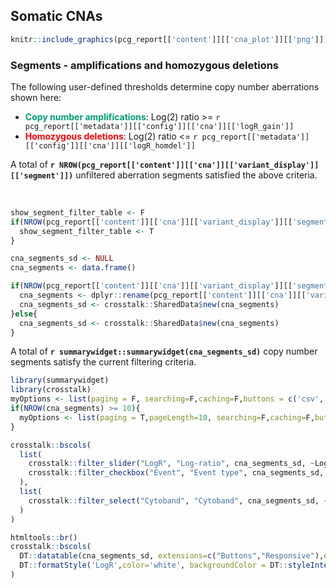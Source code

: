 ## Somatic CNAs

```r

knitr::include_graphics(pcg_report[['content']][['cna_plot']][['png']])

```

### Segments - amplifications and homozygous deletions

The following user-defined thresholds determine copy number aberrations shown here: 

* <span style="color:#009E73"><b>Copy number amplifications</b></span>: Log(2) ratio >= `r pcg_report[['metadata']][['config']][['cna']][['logR_gain']]`
* <span style="color:red"><b>Homozygous deletions</b></span>: Log(2) ratio <= `r pcg_report[['metadata']][['config']][['cna']][['logR_homdel']]`

A total of __`r NROW(pcg_report[['content']][['cna']][['variant_display']][['segment']])`__ unfiltered aberration segments satisfied the above criteria.

<br>


```r
show_segment_filter_table <- F
if(NROW(pcg_report[['content']][['cna']][['variant_display']][['segment']]) > 0){
  show_segment_filter_table <- T
}

```


```r

cna_segments_sd <- NULL
cna_segments <- data.frame()

if(NROW(pcg_report[['content']][['cna']][['variant_display']][['segment']]) > 0){
  cna_segments <- dplyr::rename(pcg_report[['content']][['cna']][['variant_display']][['segment']], Segment = SEGMENT, Length_Mb = SEGMENT_LENGTH_MB, Cytoband = cytoband, Event_type = event_type)
  cna_segments_sd <- crosstalk::SharedData$new(cna_segments)
}else{
  cna_segments_sd <- crosstalk::SharedData$new(cna_segments)
}

```

A total of __`r summarywidget::summarywidget(cna_segments_sd)`__ copy number segments satisfy the current filtering criteria.


```r
library(summarywidget)
library(crosstalk)
myOptions <- list(paging = F, searching=F,caching=F,buttons = c('csv','excel'),dom = 'Bfrtip')
if(NROW(cna_segments) >= 10){
  myOptions <- list(paging = T,pageLength=10, searching=F,caching=F,buttons = c('csv','excel'),dom = 'Bfrtip')
}

crosstalk::bscols(
  list(
    crosstalk::filter_slider("LogR", "Log-ratio", cna_segments_sd, ~LogR, ticks = F),
    crosstalk::filter_checkbox("Event", "Event type", cna_segments_sd, ~Event_type)
  ),
  list(
    crosstalk::filter_select("Cytoband", "Cytoband", cna_segments_sd, ~Cytoband)
  )
)

htmltools::br()
crosstalk::bscols(
  DT::datatable(cna_segments_sd, extensions=c("Buttons","Responsive"),escape = F, width = "100%",options=list(buttons = c('csv','excel'),dom = 'Bfrtip')) %>%
  DT::formatStyle('LogR',color='white', backgroundColor = DT::styleInterval(pcg_report[['metadata']][['config']][['cna']][['logR_homdel']], c('red', '#009E73')))
)

  
```

<br><br>
